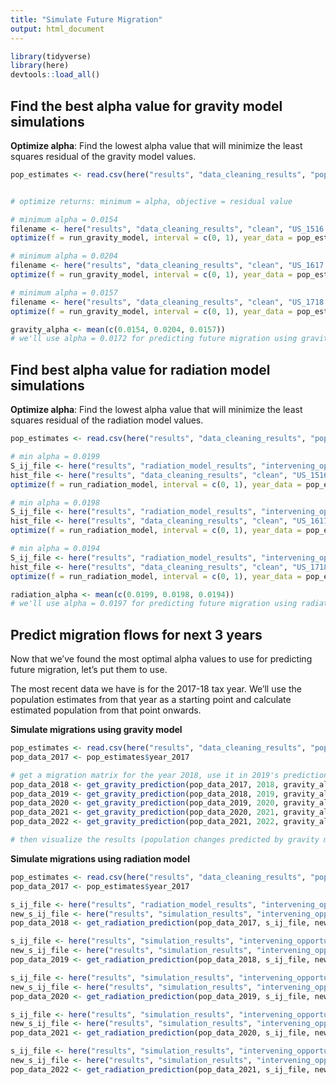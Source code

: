 ```yaml
---
title: "Simulate Future Migration"
output: html_document
---
```


```r
library(tidyverse)
library(here)
devtools::load_all()
```


## Find the best alpha value for gravity model simulations 

**Optimize alpha**: Find the lowest alpha value that will minimize the least squares residual of the gravity model values.
```r
pop_estimates <- read.csv(here("results", "data_cleaning_results", "population_estimates.csv"))


# optimize returns: minimum = alpha, objective = residual value

# minimum alpha = 0.0154
filename <- here("results", "data_cleaning_results", "clean", "US_1516.csv")
optimize(f = run_gravity_model, interval = c(0, 1), year_data = pop_estimates$year_2015, hist_data_file = filename)

# minimum alpha = 0.0204
filename <- here("results", "data_cleaning_results", "clean", "US_1617.csv")
optimize(f = run_gravity_model, interval = c(0, 1), year_data = pop_estimates$year_2016, hist_data_file = filename)

# minimum alpha = 0.0157
filename <- here("results", "data_cleaning_results", "clean", "US_1718.csv")
optimize(f = run_gravity_model, interval = c(0, 1), year_data = pop_estimates$year_2017, hist_data_file = filename)

gravity_alpha <- mean(c(0.0154, 0.0204, 0.0157))
# we'll use alpha = 0.0172 for predicting future migration using gravity model
```

## Find best alpha value for radiation model simulations

**Optimize alpha**: Find the lowest alpha value that will minimize the least squares residual of the radiation model values.
```r
pop_estimates <- read.csv(here("results", "data_cleaning_results", "population_estimates.csv"))

# min alpha = 0.0199
S_ij_file <- here("results", "radiation_model_results", "intervening_opportunities_year_2015.csv")
hist_file <- here("results", "data_cleaning_results", "clean", "US_1516.csv")
optimize(f = run_radiation_model, interval = c(0, 1), year_data = pop_estimates$year_2015, S_ij_file = S_ij_file, hist_data_file = filename)

# min alpha = 0.0198
S_ij_file <- here("results", "radiation_model_results", "intervening_opportunities_year_2016.csv")
hist_file <- here("results", "data_cleaning_results", "clean", "US_1617.csv")
optimize(f = run_radiation_model, interval = c(0, 1), year_data = pop_estimates$year_2016, S_ij_file = S_ij_file, hist_data_file = filename)

# min alpha = 0.0194
S_ij_file <- here("results", "radiation_model_results", "intervening_opportunities_year_2017.csv")
hist_file <- here("results", "data_cleaning_results", "clean", "US_1718.csv")
optimize(f = run_radiation_model, interval = c(0, 1), year_data = pop_estimates$year_2017, S_ij_file = S_ij_file, hist_data_file = filename)

radiation_alpha <- mean(c(0.0199, 0.0198, 0.0194))
# we'll use alpha = 0.0197 for predicting future migration using radiation model
```


## Predict migration flows for next 3 years

Now that we've found the most optimal alpha values to use for predicting future migration, let's put them to use.

The most recent data we have is for the 2017-18 tax year. We'll use the population estimates from that year as a starting point and calculate estimated population from that point onwards.

**Simulate migrations using gravity model**
```r
pop_estimates <- read.csv(here("results", "data_cleaning_results", "population_estimates.csv"))
pop_data_2017 <- pop_estimates$year_2017

# get a migration matrix for the year 2018, use it in 2019's prediction, and so on
pop_data_2018 <- get_gravity_prediction(pop_data_2017, 2018, gravity_alpha)
pop_data_2019 <- get_gravity_prediction(pop_data_2018, 2019, gravity_alpha)
pop_data_2020 <- get_gravity_prediction(pop_data_2019, 2020, gravity_alpha)
pop_data_2021 <- get_gravity_prediction(pop_data_2020, 2021, gravity_alpha)
pop_data_2022 <- get_gravity_prediction(pop_data_2021, 2022, gravity_alpha)

# then visualize the results (population changes predicted by gravity model)
```

**Simulate migrations using radiation model**


```r
pop_estimates <- read.csv(here("results", "data_cleaning_results", "population_estimates.csv"))
pop_data_2017 <- pop_estimates$year_2017

s_ij_file <- here("results", "radiation_model_results", "intervening_opportunities_year_2017.csv")
new_s_ij_file <- here("results", "simulation_results", "intervening_opportunities_2018.csv")
pop_data_2018 <- get_radiation_prediction(pop_data_2017, s_ij_file, new_s_ij_file, 2018, radiation_alpha)

s_ij_file <- here("results", "simulation_results", "intervening_opportunities_2018.csv")
new_s_ij_file <- here("results", "simulation_results", "intervening_opportunities_2019.csv")
pop_data_2019 <- get_radiation_prediction(pop_data_2018, s_ij_file, new_s_ij_file, 2019, radiation_alpha)

s_ij_file <- here("results", "simulation_results", "intervening_opportunities_2019.csv")
new_s_ij_file <- here("results", "simulation_results", "intervening_opportunities_2020.csv")
pop_data_2020 <- get_radiation_prediction(pop_data_2019, s_ij_file, new_s_ij_file, 2020, radiation_alpha)

s_ij_file <- here("results", "simulation_results", "intervening_opportunities_2020.csv")
new_s_ij_file <- here("results", "simulation_results", "intervening_opportunities_2021.csv")
pop_data_2021 <- get_radiation_prediction(pop_data_2020, s_ij_file, new_s_ij_file, 2021, radiation_alpha)

s_ij_file <- here("results", "simulation_results", "intervening_opportunities_2021.csv")
new_s_ij_file <- here("results", "simulation_results", "intervening_opportunities_2022.csv")
pop_data_2022 <- get_radiation_prediction(pop_data_2021, s_ij_file, new_s_ij_file, 2022, radiation_alpha)
```



